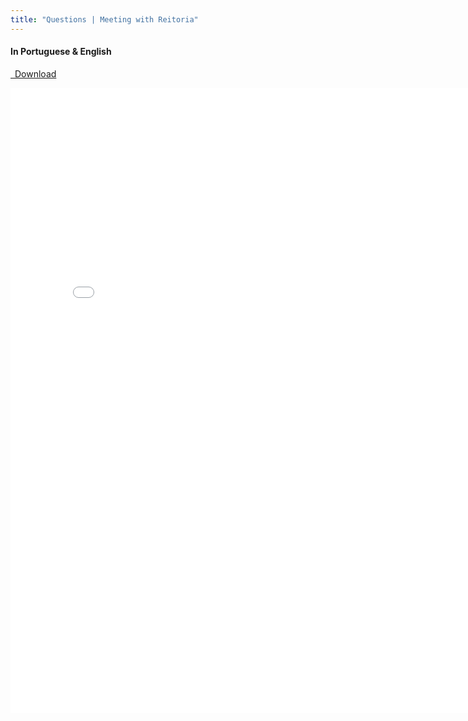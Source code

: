 ```yaml
---
title: "Questions | Meeting with Reitoria"
---
```


#### In Portuguese & English

```{=html}
<p class="text-left">
  <a class="btn btn-primary btn-lg doc-download" href="questions.pdf" target="_blank">
    <i class="fa-solid fa-file-arrow-down"></i>&ensp;Download
  </a>
</p>

<div class="embed-container">
  <iframe src="questions.pdf" style="border: 0.5px" width="800" height="1000"></iframe>
</div>
```

